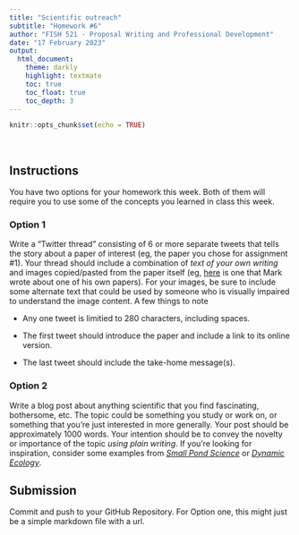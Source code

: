 ```yaml
---
title: "Scientific outreach"
subtitle: "Homework #6"
author: "FISH 521 - Proposal Writing and Professional Development"
date: "17 February 2023"
output:
  html_document:
    theme: darkly
    highlight: textmate
    toc: true
    toc_float: true
    toc_depth: 3
---
```


```r
knitr::opts_chunk$set(echo = TRUE)
```

<br>

## Instructions

You have two options for your homework this week. Both of them will require you to use some of the concepts you learned in class this week.

### Option 1

Write a "Twitter thread" consisting of 6 or more separate tweets that tells the story about a paper of interest (eg, the paper you chose for assignment #1). Your thread should include a combination of _text of your own writing_ and images copied/pasted from the paper itself (eg, [here](https://twitter.com/mark_scheuerell/status/1328405485901336576) is one that Mark wrote about one of his own papers). For your images, be sure to include some alternate text that could be used by someone who is visually impaired to understand the image content. A few things to note

* Any one tweet is limitied to 280 characters, including spaces.

* The first tweet should introduce the paper and include a link to its online version.

* The last tweet should include the take-home message(s).


### Option 2

Write a blog post about anything scientific that you find fascinating, bothersome, etc. The topic could be something you study or work on, or something that you're just interested in more generally. Your post should be approximately 1000 words. Your intention should be to convey the novelty or importance of the topic _using plain writing_. If you're looking for inspiration, consider some examples from [_Small Pond Science_](https://smallpondscience.com/) or [_Dynamic Ecology_](https://dynamicecology.wordpress.com/).


## Submission

Commit and push to your GitHub Repository. For Option one, this might just be a simple markdown file with a url. 


